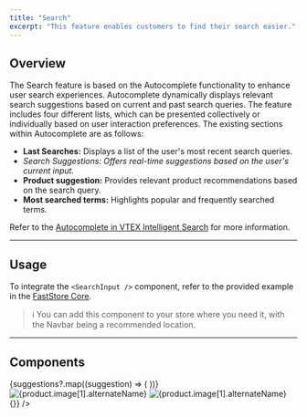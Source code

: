 ```yaml
---
title: "Search"
excerpt: "This feature enables customers to find their search easier."
---
```


## Overview

The Search feature is based on the Autocomplete functionality to enhance user search experiences. Autocomplete dynamically displays relevant search suggestions based on current and past search queries. The feature includes four different lists, which can be presented collectively or individually based on user interaction preferences. The existing sections within Autocomplete are as follows:

- **Last Searches:** Displays a list of the user's most recent search queries.
- **Search Suggestions:* Offers real-time suggestions based on the user's current input.*
- **Product suggestion:**  Provides relevant product recommendations based on the search query.
- **Most searched terms:** Highlights popular and frequently searched terms.

Refer to the [Autocomplete in VTEX Intelligent Search](https://help.vtex.com/tracks/vtex-intelligent-search--19wrbB7nEQcmwzDPl1l4Cb/4gXFsEWjF7QF7UtI2GAvhL) for more information.

---

## Usage

To integrate the `<SearchInput />` component, refer to the provided example in the [FastStore Core](https://github.com/vtex/faststore/tree/main/packages/core/src/components/search/SearchInput).

> ℹ️ You can add this component to your store where you need it, with the Navbar being a recommended location.

---

## Components

<SectionList grid="column" columns={2}>
  <SectionItem
    title="Search History"
    description="Responsible for showing the latest terms searched by a user."
    actionPath="/docs/guides/faststore/molecules-search-history"
  >
    <SearchHistory title="History">
      <SearchHistoryTerm value="Headphone" linkProps={{ href: '#' }} />
      <SearchHistoryTerm value="Audio & Video" linkProps={{ href: '#' }} />
      <SearchHistoryTerm value="mh-7000" linkProps={{ href: '#' }} />
    </SearchHistory>
  </SectionItem>
  <SectionItem
    title="Search Top"
    description="Displays the most searched terms by customers."
    actionPath="/docs/guides/faststore/molecules-search-top"
  >
    <SearchTop title="Top Search">
      <SearchTopTerm value="Notebooks" linkProps={{ href: '#' }} index={0} />
      <SearchTopTerm
        value="Laser Printer"
        linkProps={{ href: '#' }}
        index={1}
      />
      <SearchTopTerm
        value="Bluetooth Keyboard"
        linkProps={{ href: '#' }}
        index={2}
      />
    </SearchTop>
  </SectionItem>
  <SectionItem
    title="Search Auto Complete"
    description="List of auto completing suggestions based on the searched term."
    actionPath="/docs/guides/faststore/molecules-search-auto-complete"
  >
    <SearchAutoComplete>
      {suggestions?.map((suggestion) => (
        <SearchAutoCompleteTerm
          key={suggestion.value}
          term={searchContent}
          suggestion={suggestion.value}
          linkProps={{ href: '#' }}
        />
      ))}
    </SearchAutoComplete>
  </SectionItem>
  <SectionItem
    title="Search Products"
    description="List of `SearchProductItem` to show details of the suggested products."
    actionPath="/docs/guides/faststore/molecules-search-products"
  >
    <SearchProducts>
      <SearchProductItem linkProps={{ href: '#' }}>
        <SearchProductItemImage>
          <img
            data-fs-image
            src={product.image[1].url}
            alt={product.image[1].alternateName}
          />
        </SearchProductItemImage>
        <SearchProductItemContent
          title={product.isVariantOf.name}
          price={{
            value: product.offers.offers[0].price,
            listPrice: product.offers.offers[0].listPrice,
            formatter: useFormattedPrice,
          }}
        />
      </SearchProductItem>
      <SearchProductItem linkProps={{ href: '#' }}>
        <SearchProductItemImage>
          <img
            data-fs-image
            src={product.image[1].url}
            alt={product.image[1].alternateName}
          />
        </SearchProductItemImage>
        <SearchProductItemContent
          title={product.isVariantOf.name}
          price={{
            value: product.offers.offers[0].price,
            listPrice: product.offers.offers[0].listPrice,
            formatter: useFormattedPrice,
          }}
        />
      </SearchProductItem>
    </SearchProducts>
  </SectionItem>
  <SectionItem
    title="Search Dropdown"
    description="Combine `SearchHistory`, `SearchTop` `SearchAutoComplete` and `SearchProducts` to show all options in `SearchInput`."
    actionPath="/docs/guides/faststore/molecules-search-dropdown"
    containerStyle={{
      alignItems: 'start',
    }}
  >
    <SearchDropdownUsage />
  </SectionItem>
  <SectionItem
    title="Search Input Field"
    description="An `InputField` with a search button."
    actionPath="/docs/guides/faststore/molecules-search-input-field"
  >
    <SearchInputField onSubmit={() => {}} />
  </SectionItem>
  <SectionItem
    title="Search Input"
    description="The `SearchInput` is responsible for receiving, searching and displaying suggestions."
    actionPath="/docs/guides/faststore/organisms-search-input"
    containerStyle={{
      alignItems: 'start',
    }}
  >
    <SearchInputUsage />
  </SectionItem>
</SectionList>

